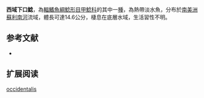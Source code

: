{{Speciesbox
| name = 西域下口鯰
| image = 
| image_width = 250px
| image_caption = 
| status = NE
| status_system = IUCN3.1
| genus = Hypostomus
| species = occidentalis
| authority = [[Boeseman|Boeseman]], 1968
| synonyms = *''Hypostomus gymnorhynchus occidentalis'',Boeseman, 1968
}}

'''西域下口鯰'''，為[[輻鰭魚綱|輻鰭魚綱]][[鯰形目|鯰形目]][[甲鯰科|甲鯰科]]的其中一[[種|種]]，為熱帶淡水魚，分布於[[南美洲|南美洲]][[蘇利南河|蘇利南河]]流域，體長可達14.6公分，棲息在底層水域，生活習性不明。
==参考文献==
*{{FishBase_species|genus=Hypostomus|species=occidentalis|year=2015|month=1}}

== 扩展阅读 ==
{{refbegin}}
{{wikispecies-inline|Hypostomus occidentalis|西域下口鯰}}
{{refend}}
{{Taxonbar|from=Q977697}}

[[Category:下口鯰屬|occidentalis]]